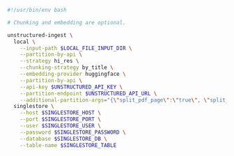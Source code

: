 ```bash CLI
#!/usr/bin/env bash

# Chunking and embedding are optional.

unstructured-ingest \
  local \
    --input-path $LOCAL_FILE_INPUT_DIR \
    --partition-by-api \
    --strategy hi_res \
    --chunking-strategy by_title \
    --embedding-provider huggingface \
    --partition-by-api \
    --api-key $UNSTRUCTURED_API_KEY \
    --partition-endpoint $UNSTRUCTURED_API_URL \
    --additional-partition-args="{\"split_pdf_page\":\"true\", \"split_pdf_allow_failed\":\"true\", \"split_pdf_concurrency_level\": 15}" \
  singlestore \
    --host $SINGLESTORE_HOST \
    --port $SINGLESTORE_PORT \
    --user $SINGLESTORE_USER \
    --password $SINGLESTORE_PASSWORD \
    --database $SINGLESTORE_DB \
    --table-name $SINGLESTORE_TABLE
```
